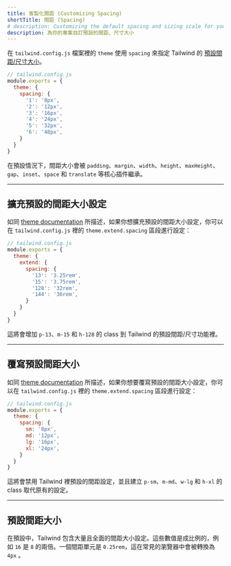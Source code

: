 ```yaml
---
title: 客製化間距 (Customizing Spacing)
shortTitle: 間距 (Spacing)
# description: Customizing the default spacing and sizing scale for your project.
description: 為你的專案自訂預設的間距、尺寸大小
---
```



<!-- Use the `spacing` key in the `theme` section of your `tailwind.config.js` file to customize Tailwind's [default spacing/sizing scale](#default-spacing-scale). -->
在 `tailwind.config.js` 檔案裡的 `theme` 使用 `spacing` 來指定 Tailwind 的 [預設間距/尺寸大小](#default-spacing-scale)。

```js
// tailwind.config.js
module.exports = {
  theme: {
    spacing: {
      '1': '8px',
      '2': '12px',
      '3': '16px',
      '4': '24px',
      '5': '32px',
      '6': '48px',
    }
  }
}
```

<!-- By default the spacing scale is inherited by the `padding`, `margin`, `width`, `height`, `maxHeight`, `gap`, `inset`, `space`, and `translate` core plugins. -->
在預設情況下，間距大小會被 `padding`、`margin`、`width`、`height`、`maxHeight`、`gap`、`inset`、`space` 和 `translate` 等核心插件繼承。

---

<!-- ## Extending the default spacing scale -->
## 擴充預設的間距大小設定

<!-- As described in the [theme documentation](/docs/theme#extending-the-default-theme), if you'd like to extend the default spacing scale, you can do so using the `theme.extend.spacing` section of your `tailwind.config.js` file: -->
如同 [theme documentation](/docs/theme#extending-the-default-theme) 所描述，如果你想擴充預設的間距大小設定，你可以在 `tailwind.config.js` 裡的 `theme.extend.spacing` 區段進行設定：

```js
// tailwind.config.js
module.exports = {
  theme: {
    extend: {
      spacing: {
        '13': '3.25rem',
        '15': '3.75rem',
        '128': '32rem',
        '144': '36rem',
      }
    }
  }
}
```

<!-- This will generate classes like `p-13`, `m-15`, and `h-128` in addition to all of Tailwind's default spacing/sizing utilities. -->
這將會增加 `p-13`、`m-15` 和 `h-128` 的 class 到 Tailwind 的預設間距/尺寸功能裡。


---

<!-- ## Overriding the default spacing scale -->
## 覆寫預設間距大小

<!-- As described in the [theme documentation](/docs/theme#overriding-the-default-theme), if you'd like to override the default spacing scale, you can do so using the `theme.spacing` section of your `tailwind.config.js` file: -->
如同 [theme documentation](/docs/theme#extending-the-default-theme) 所描述，如果你想要覆寫預設的間距大小設定，你可以在 `tailwind.config.js` 裡的 `theme.extend.spacing` 區段進行設定：

```js
// tailwind.config.js
module.exports = {
  theme: {
    spacing: {
      sm: '8px',
      md: '12px',
      lg: '16px',
      xl: '24px',
    }
  }
}
```

<!-- This will disable Tailwind's default spacing scale and generate classes like `p-sm`, `m-md`, `w-lg`, and `h-xl` instead. -->
這將會禁用 Tailwind 裡預設的間距設定，並且建立 `p-sm`、`m-md`、`w-lg` 和 `h-xl` 的 class 取代原有的設定。

---

<!-- ## Default spacing scale -->
## 預設間距大小

<!-- By default, Tailwind includes a generous and comprehensive numeric spacing scale. The values are proportional, so `16` is twice as much spacing as `8` for example. One spacing unit is equal to `0.25rem`, which translates to `4px` by default in common browsers. -->
在預設中，Tailwind 包含大量且全面的間距大小設定。這些數值是成比例的，例如 `16` 是 `8` 的兩倍。一個間距單元是 `0.25rem`，這在常見的瀏覽器中會被轉換為 `4px` 。

<SpacingScale />
